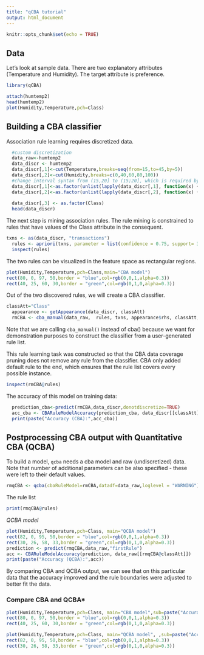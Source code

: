 ```yaml
---
title: "qCBA tutorial"
output: html_document
---
```


```r
knitr::opts_chunk$set(echo = TRUE)
```

## Data

Let's look at sample data. There are two explanatory attributes (Temperature and Humidity). The target attribute is preference. 


```r
library(qCBA)
```


```r
attach(humtemp2)
head(humtemp2)
plot(Humidity,Temperature,pch=Class)
```

## Building a CBA classifier
Association rule learning requires discretized data.


```r
  #custom discretization
  data_raw<-humtemp2
  data_discr <- humtemp2
  data_discr[,1]<-cut(Temperature,breaks=seq(from=15,to=45,by=5))
  data_discr[,2]<-cut(Humidity,breaks=c(0,40,60,80,100))
  #change interval syntax from (15,20] to (15;20], which is required by MARC
  data_discr[,1]<-as.factor(unlist(lapply(data_discr[,1], function(x) {gsub(",", ";", x)})))
  data_discr[,2]<-as.factor(unlist(lapply(data_discr[,2], function(x) {gsub(",", ";", x)})))
  
  data_discr[,3] <- as.factor(Class)
  head(data_discr)

```
The next step is mining association rules. The rule mining is constrained to rules that have values of the Class attribute in the consequent.

```r
txns <- as(data_discr, "transactions")
  rules <- apriori(txns, parameter = list(confidence = 0.75, support= 3/nrow(data_discr), minlen=1, maxlen=5))
  inspect(rules)
```
The two rules can be visualized in the feature space as rectangular regions. 

```r
plot(Humidity,Temperature,pch=Class,main="CBA model")
rect(80, 0, 97, 50,border = "blue",col=rgb(0,0,1,alpha=0.3))
rect(40, 25, 60, 30,border = "green",col=rgb(0,1,0,alpha=0.3))
```


Out of the two discovered rules, we will create a CBA classifier.
```r
classAtt="Class"
  appearance <- getAppearance(data_discr, classAtt)
  rmCBA <- cba_manual(data_raw,  rules, txns, appearance$rhs, classAtt, cutp= list(), pruning_options=NULL)
```
Note that we are calling `cba_manual()` instead of cba() because we want for demonstration purposes to construct the classifier from a user-generated rule list.

This rule learning task was constructed so that the CBA data coverage pruning does not remove any rule from the classifier. CBA only added default rule to the end, which ensures that the rule list  covers every possible instance.

```r
inspect(rmCBA@rules)
```
The accuracy of this model on training data:
```r
  prediction_cba<-predict(rmCBA,data_discr,donotdiscretize=TRUE)
  acc_cba <- CBARuleModelAccuracy(prediction_cba, data_discr[[classAtt]])
  print(paste("Accuracy (CBA):",acc_cba))
```
## Postprocessing CBA output with Quantitative CBA (QCBA)

To build a model, `qcba` needs a cba model and raw (undiscretized) data. Note that number of additional parameters can be also specified - these were left to their default values.
```r
rmqCBA <- qcba(cbaRuleModel=rmCBA,datadf=data_raw,loglevel = "WARNING")
```
The rule list 

```r
print(rmqCBA@rules)
```
*QCBA model*

```r
plot(Humidity,Temperature,pch=Class, main="QCBA model")
rect(82, 0, 95, 50,border = "blue",col=rgb(0,0,1,alpha=0.3))
rect(30, 26, 58, 33,border = "green",col=rgb(0,1,0,alpha=0.3))
prediction <- predict(rmqCBA,data_raw,"firstRule")
acc <- CBARuleModelAccuracy(prediction, data_raw[[rmqCBA@classAtt]])
print(paste("Accuracy (QCBA):",acc))
```
By comparing CBA and QCBA output, we can see that on this particular data that the accuracy improved and the rule boundaries were adjusted to better fit the data. 

### Compare CBA and QCBA*

```r
plot(Humidity,Temperature,pch=Class, main="CBA model",sub=paste("Accuracy:",round(acc_cba,2)))
rect(80, 0, 97, 50,border = "blue",col=rgb(0,0,1,alpha=0.3))
rect(40, 25, 60, 30,border = "green",col=rgb(0,1,0,alpha=0.3))

plot(Humidity,Temperature,pch=Class, main="QCBA model", ,sub=paste("Accuracy:",round(acc,2)))
rect(82, 0, 95, 50,border = "blue",col=rgb(0,0,1,alpha=0.3))
rect(30, 26, 58, 33,border = "green",col=rgb(0,1,0,alpha=0.3))

```
